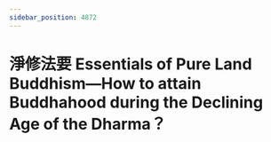 ```yaml
---
sidebar_position: 4872
---
```



# 淨修法要 Essentials of Pure Land Buddhism—How to attain Buddhahood during the Declining Age of the Dharma？


<ReactPlayer controls='true' url='https://tw4.amtb.de/redirect/media/himp4/29/29-509/29-509-0029.mp4' />
